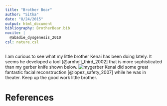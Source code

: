 ```yaml
---
title: "Brother Bear"
author: "Sitka"
date: "8/24/2015"
output: html_document
bibliography: BrotherBear.bib
nocite: |
  @abadie_dysgenesis_2010
csl: nature.csl 
---
```


I am curious to see what my little brother Kenai has been doing lately.  It seems he developed a tool [@arnholt_third_2002] that is more sophisticated than my gerber knife shown below. ![mygerber](mygerber.jpg)  Kenai did some great fantastic facial reconstruction [@lopez_safety_2007] while he was in theater.  Keep up the good work little brother. 

# References